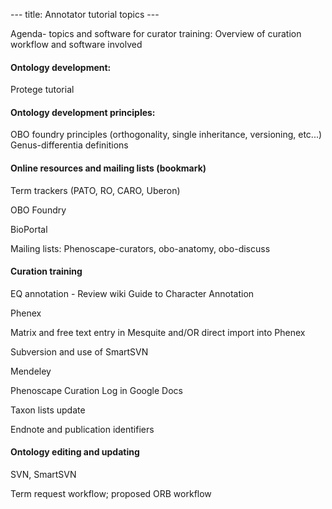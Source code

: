 ---
title: Annotator tutorial topics
---

Agenda- topics and software for curator training:
Overview of curation workflow and software involved

====Ontology development:====
Protege tutorial

====Ontology development principles:====
OBO foundry principles (orthogonality, single inheritance, versioning, etc...)
Genus-differentia definitions

====Online resources and mailing lists (bookmark)====
Term trackers (PATO, RO, CARO, Uberon)

OBO Foundry

BioPortal

Mailing lists: Phenoscape-curators, obo-anatomy, obo-discuss

====Curation training====
EQ annotation - Review wiki Guide to Character Annotation

Phenex

Matrix and free text entry in Mesquite and/OR direct import into Phenex

Subversion and use of SmartSVN

Mendeley

Phenoscape Curation Log in Google Docs

Taxon lists update

Endnote and publication identifiers

====Ontology editing and updating====
SVN, SmartSVN

Term request workflow; proposed ORB workflow